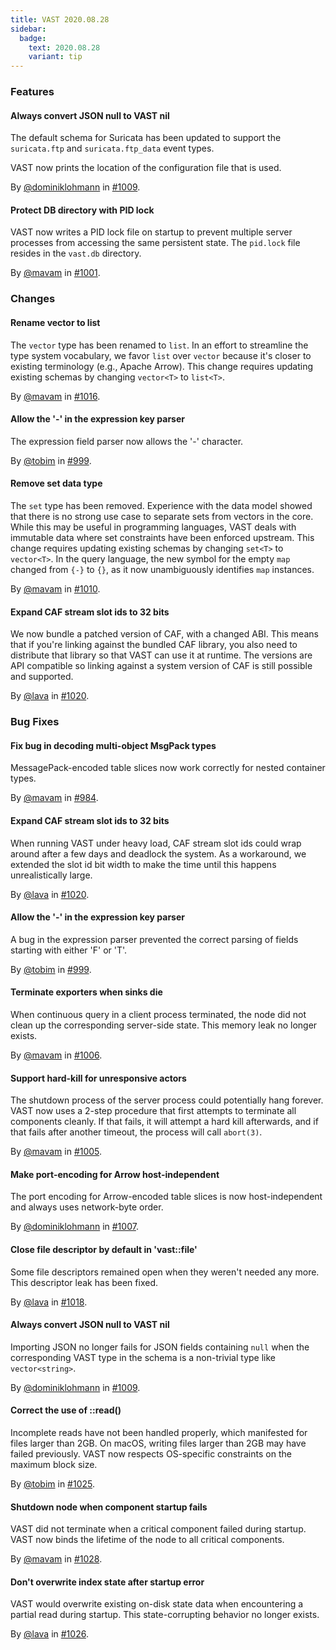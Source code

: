 ```yaml
---
title: VAST 2020.08.28
sidebar:
  badge:
    text: 2020.08.28
    variant: tip
---
```


### Features

#### Always convert JSON null to VAST nil

The default schema for Suricata has been updated to support the `suricata.ftp`
and `suricata.ftp_data` event types.

VAST now prints the location of the configuration file that is used.

By [@dominiklohmann](https://github.com/dominiklohmann) in [#1009](https://github.com/tenzir/tenzir/pull/1009).

#### Protect DB directory with PID lock

VAST now writes a PID lock file on startup to prevent multiple server processes
from accessing the same persistent state. The `pid.lock` file resides in the
`vast.db` directory.

By [@mavam](https://github.com/mavam) in [#1001](https://github.com/tenzir/tenzir/pull/1001).

### Changes

#### Rename vector to list

The `vector` type has been renamed to `list`. In an effort to streamline the
type system vocabulary, we favor `list` over `vector` because it's closer to
existing terminology (e.g., Apache Arrow). This change requires updating
existing schemas by changing `vector<T>` to `list<T>`.

By [@mavam](https://github.com/mavam) in [#1016](https://github.com/tenzir/tenzir/pull/1016).

#### Allow the '-' in the expression key parser

The expression field parser now allows the '-' character.

By [@tobim](https://github.com/tobim) in [#999](https://github.com/tenzir/tenzir/pull/999).

#### Remove set data type

The `set` type has been removed. Experience with the data model showed that
there is no strong use case to separate sets from vectors in the core. While
this may be useful in programming languages, VAST deals with immutable data
where set constraints have been enforced upstream. This change requires updating
existing schemas by changing `set<T>` to `vector<T>`. In the query language, the
new symbol for the empty `map` changed from `{-}` to `{}`, as it now
unambiguously identifies `map` instances.

By [@mavam](https://github.com/mavam) in [#1010](https://github.com/tenzir/tenzir/pull/1010).

#### Expand CAF stream slot ids to 32 bits

We now bundle a patched version of CAF, with a changed ABI. This means that if
you're linking against the bundled CAF library, you also need to distribute that
library so that VAST can use it at runtime. The versions are API compatible so
linking against a system version of CAF is still possible and supported.

By [@lava](https://github.com/lava) in [#1020](https://github.com/tenzir/tenzir/pull/1020).

### Bug Fixes

#### Fix bug in decoding multi-object MsgPack types

MessagePack-encoded table slices now work correctly for nested container types.

By [@mavam](https://github.com/mavam) in [#984](https://github.com/tenzir/tenzir/pull/984).

#### Expand CAF stream slot ids to 32 bits

When running VAST under heavy load, CAF stream slot ids could wrap around after
a few days and deadlock the system. As a workaround, we extended the slot id bit
width to make the time until this happens unrealistically large.

By [@lava](https://github.com/lava) in [#1020](https://github.com/tenzir/tenzir/pull/1020).

#### Allow the '-' in the expression key parser

A bug in the expression parser prevented the correct parsing of fields starting
with either 'F' or 'T'.

By [@tobim](https://github.com/tobim) in [#999](https://github.com/tenzir/tenzir/pull/999).

#### Terminate exporters when sinks die

When continuous query in a client process terminated, the node did not clean up
the corresponding server-side state. This memory leak no longer exists.

By [@mavam](https://github.com/mavam) in [#1006](https://github.com/tenzir/tenzir/pull/1006).

#### Support hard-kill for unresponsive actors

The shutdown process of the server process could potentially hang forever. VAST
now uses a 2-step procedure that first attempts to terminate all components
cleanly. If that fails, it will attempt a hard kill afterwards, and if that
fails after another timeout, the process will call `abort(3)`.

By [@mavam](https://github.com/mavam) in [#1005](https://github.com/tenzir/tenzir/pull/1005).

#### Make port-encoding for Arrow host-independent

The port encoding for Arrow-encoded table slices is now host-independent and
 always uses network-byte order.

By [@dominiklohmann](https://github.com/dominiklohmann) in [#1007](https://github.com/tenzir/tenzir/pull/1007).

#### Close file descriptor by default in 'vast::file'

Some file descriptors remained open when they weren't needed any more. This
descriptor leak has been fixed.

By [@lava](https://github.com/lava) in [#1018](https://github.com/tenzir/tenzir/pull/1018).

#### Always convert JSON null to VAST nil

Importing JSON no longer fails for JSON fields containing `null` when the
corresponding VAST type in the schema is a non-trivial type like
`vector<string>`.

By [@dominiklohmann](https://github.com/dominiklohmann) in [#1009](https://github.com/tenzir/tenzir/pull/1009).

#### Correct the use of ::read()

Incomplete reads have not been handled properly, which manifested for files
larger than 2GB. On macOS, writing files larger than 2GB may have failed
previously. VAST now respects OS-specific constraints on the maximum block size.

By [@tobim](https://github.com/tobim) in [#1025](https://github.com/tenzir/tenzir/pull/1025).

#### Shutdown node when component startup fails

VAST did not terminate when a critical component failed during startup. VAST
now binds the lifetime of the node to all critical components.

By [@mavam](https://github.com/mavam) in [#1028](https://github.com/tenzir/tenzir/pull/1028).

#### Don't overwrite index state after startup error

VAST would overwrite existing on-disk state data when encountering a partial
read during startup. This state-corrupting behavior no longer exists.

By [@lava](https://github.com/lava) in [#1026](https://github.com/tenzir/tenzir/pull/1026).
